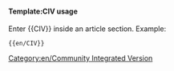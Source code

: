 {{en/warning|The Community Integrated Version (CIV) is a sub-subproject of OpenTTD that is not endorsed by the main OpenTTD developers. Pages bearing this warning apply only to CIV, and should not be mistaken for official OpenTTD documentation. Please see [[en/Archive/Community/Community Integrated Version]] for more information.}}

<noinclude>
====Template:CIV usage====
Enter <nowiki>{{</nowiki>CIV<nowiki>}}</nowiki> inside an article section. Example:
<pre>{{en/CIV}}</pre>
</noinclude>

[[Category:en/Community Integrated Version]]